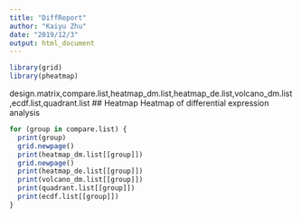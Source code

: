 ```yaml
---
title: "DiffReport"
author: "Kaiyu Zhu"
date: "2019/12/3"
output: html_document
---
```


```r
library(grid)
library(pheatmap)
```
design.matrix,compare.list,heatmap_dm.list,heatmap_de.list,volcano_dm.list,ecdf.list,quadrant.list
## Heatmap
  Heatmap of differential expression analysis
```r
for (group in compare.list) {
  print(group)
  grid.newpage()
  print(heatmap_dm.list[[group]])
  grid.newpage()
  print(heatmap_de.list[[group]]) 
  print(volcano_dm.list[[group]])
  print(quadrant.list[[group]])
  print(ecdf.list[[group]])
}
```